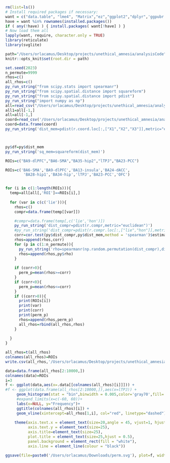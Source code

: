 ```r
rm(list=ls())
# Install required packages if necessary:
want = c("data.table", "lme4", "Matrix","ez","ggplot2","dplyr",'ggpubr','patchwork','tidyr',' reticulate','tidyverse','readxl')
have = want %in% rownames(installed.packages())
if ( any(!have) ) { install.packages( want[!have] ) }
# Now load them all
lapply(want, require, character.only = TRUE)
library(reticulate)
library(svglite)
```

```r
path="/Users/orlacamus/Desktop/projects/unethical_amnesia/analysisCode"
knitr::opts_knit$set(root.dir = path)
```


```r
set.seed(2023)
n_permute=9999
rhos=c()
all_rhos=c()
py_run_string("from scipy.stats import spearmanr")
py_run_string("from scipy.spatial.distance import squareform")
py_run_string("from scipy.spatial.distance import pdist")
py_run_string("import numpy as np")
all=read_csv("/Users/orlacamus/Desktop/projects/unethical_amnesia/analysisCode/6.geometry/parameterized-results_seuc.csv")
all1=all[-1,]
all=all[-1,]
coord=read_csv('/Users/orlacamus/Desktop/projects/unethical_amnesia/analysisCode/7.PCA/subject-level_coords_new.csv')
coord=data.frame(coord)
py_run_string('dist_mem=pdist(r.coord.loc[:,["X1","X2","X3"]],metric="euclidean")')



py$df=py$dist_mem
py_run_string('sq_mem=squareform(dist_mem)')

ROIs=c("BA9-dlPFC","BA6-SMA","BA35-hip2","lTPJ","BA23-PCC")

ROIs=c('BA6-SMA','BA9-dlPFC','BA13-insula','BA24-dACC',
        'BA28-hip1','BA34-hip','lTPJ','BA23-PCC','OFC')


for (i in c(1:length(ROIs))){
  temp=all[all[,'ROI']==ROIs[i],]
  
  for (var in c(c('lie'))){
    rhos=c()
    compr=data.frame(temp[[var]])

    #compr=data.frame(temp[,c('lie','hon')])
    py_run_string('dist_compr=pdist(r.compr,metric="euclidean")')
    #py_run_string('dist_compr=pdist(r.compr.loc[:,["lie","hon"]],metric="seuclidean")')
    corr=cor.test(py$dist_compr,py$dist_mem,method = 'spearman')$estimate
    rhos=append(rhos,corr)
    for (p in c(1:n_permute)){
      py_run_string('rho=spearmanr(np.random.permutation(dist_compr),dist_mem)[0]')
      rhos=append(rhos,py$rho)
    }
    
    if (corr>0){
      perm_p=mean(rhos>=corr)
    }
    if (corr<0){
      perm_p=mean(rhos<=corr)
    }
    if ((corr>0)){
      print(ROIs[i])
      print(var)
      print(corr)
      print(perm_p)
      rhos=append(rhos,perm_p)
      all_rhos=rbind(all_rhos,rhos)
    }
      
  }
}

```


```r
all_rhos=t(all_rhos)
colnames(all_rhos)=ROIs
write.csv(all_rhos,'/Users/orlacamus/Desktop/projects/unethical_amnesia/analysisCode/7.PCA/all_rhos_SM2.csv')

data=data.frame(all_rhos[2:10000,])
colnames(data)=ROIs
i=3
f <- ggplot(data,aes(x=.data[[colnames(all_rhos)[i]]])) +
#f <- ggplot(data.frame(all_rhos[2:10000,]),aes(x=lTPJ)) +
     geom_histogram(stat = "bin",binwidth = 0.005,color='gray70',fill='white') +
     #expand_limits(x=c(-60, 60))+
     labs(x=NULL, y="Frequency")+
     ggtitle(colnames(all_rhos)[i]) +
     geom_vline(xintercept=all_rhos[1,i], col="red", linetype="dashed")+
  
    theme(axis.text.x = element_text(size=20,angle = 45, vjust=1, hjust=1),
          axis.text.y = element_text(size=25),
          axis.title=element_text(size=25),
          plot.title = element_text(size=25,hjust = 0.5),
          panel.background = element_rect(fill = "white"),
          axis.line = element_line(colour = "black"))

ggsave(file=paste0('/Users/orlacamus/Downloads/perm.svg'), plot=f, width=6, height=4)








```

